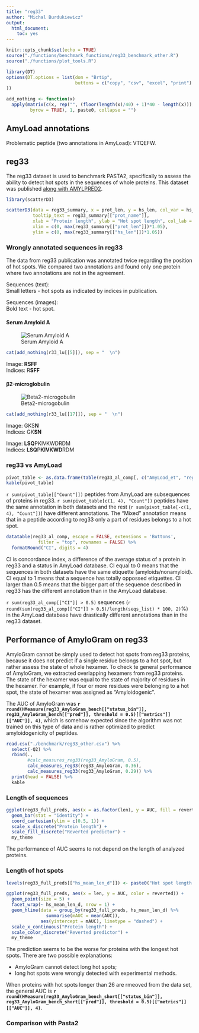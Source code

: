 ```yaml
---
title: "reg33"
author: "Michal Burdukiewicz"
output: 
  html_document: 
    toc: yes
---
```


```r
knitr::opts_chunk$set(echo = TRUE)
source("./functions/benchmark_functions/reg33_benchmark_other.R")
source("./functions/plot_tools.R")

library(DT)
options(DT.options = list(dom = "Brtip",
                          buttons = c("copy", "csv", "excel", "print")
))

add_nothing <- function(x)
  apply(matrix(c(x, rep("", (floor(length(x)/40) + 1)*40 - length(x))), ncol = 40,
         byrow = TRUE), 1, paste0, collapse = "")

```

## AmyLoad annotations

Problematic peptide (two annotations in AmyLoad): VTQEFW.

## reg33

The reg33 dataset is used to benchmark PASTA2, specifically to assess the ability to detect hot spots in the sequences of whole proteins. This dataset was published [along with AMYLPRED2](http://journals.plos.org/plosone/article?id=10.1371/journal.pone.0054175).  

```r
library(scatterD3)

scatterD3(data = reg33_summary, x = prot_len, y = hs_len, col_var = hs_n,
          tooltip_text = reg33_summary[["prot_name"]],
          xlab = "Protein length", ylab = "Hot spot length", col_lab = "Number of hot spots", 
          xlim = c(0, max(reg33_summary[["prot_len"]])*1.05),
          ylim = c(0, max(reg33_summary[["hs_len"]])*1.05))
```

### Wrongly annotated sequences in reg33

The data from reg33 publication was annotated twice regarding the position of hot spots. We compared two annotations and found only one protein where two annotations are not in the agreement.  

Sequences (text):  
Small letters - hot spots as indicated by indices in publication.  

Sequences (images):  
Bold text - hot spot.

#### Serum Amyloid A

![Serum Amyloid A](Serum_Amyloid_A.png)

```r
cat(add_nothing(r33_lu[[5]]), sep = "  \n")
```

Image: **RSFF**  
Indices: R**SFF**  

#### &beta;2-microglobulin

![Beta2-microgobulin](Beta2-microglobulin.png)

```r
cat(add_nothing(r33_lu[[17]]), sep = "  \n")
```

Image: GKS**N**  
Indices: GK**SN**  

Image: **LSQ**PKIVKWDRDM  
Indices: **LSQ**P**KIVKWD**RDM  
  
### reg33 vs AmyLoad  

```r
pivot_table <- as.data.frame(table(reg33_al_comp[, c("AmyLoad_et", "reg33_et")]), responseName = "Count")
kable(pivot_table)
```

`r sum(pivot_table[["Count"]])` peptides from AmyLoad are subsequences of proteins in reg33. `r sum(pivot_table[c(1, 4), "Count"])` peptides have the same annotation in both datasets and the rest (`r sum(pivot_table[-c(1, 4), "Count"])`) have different annotations. The "Mixed" annotation means that in a peptide according to reg33 only a part of residues belongs to a hot spot.

```r
datatable(reg33_al_comp, escape = FALSE, extensions = 'Buttons', 
            filter = "top", rownames = FALSE) %>% 
  formatRound("CI", digits = 4)
```

CI is concordance index, a difference of the average status of a protein in reg33 and a status in AmyLoad database. CI equal to 0 means that the sequences in both datasets have the same etiquette (amyloids/nonamyloid). CI equal to 1 means that a sequence has totally oppossed etiquettes. CI larger than 0.5 means that the bigger part of the sequence described in reg33 has the different annotation than in the AmyLoad database.

`r sum(reg33_al_comp[["CI"]] > 0.5)` sequences (`r round(sum(reg33_al_comp[["CI"]] > 0.5)/length(seqs_list) * 100, 2)`%) in the AmyLoad database have drastically different annotations than in the reg33 dataset.

## Performance of AmyloGram on reg33

AmyloGram cannot be simply used to detect hot spots from reg33 proteins, because it does not predict if a single residue belongs to a hot spot, but rather assess the state of whole hexamer. To check te general performance of AmyloGram, we extracted overlapping hexamers from reg33 proteins. The state of the hexamer was equal to the state of majority of residues in the hexamer. For example, if four or more residues were belonging to a hot spot, the state of hexamer was assigned as "Amyloidogenic". 

The AUC of AmyloGram was **`r round(HMeasure(reg33_AmyloGram_bench[["status_bin"]], reg33_AmyloGram_bench[["pred"]], threshold = 0.5)[["metrics"]][["AUC"]], 4)`**, which is somehow expected since the algorithm was not trained on this type of data and is rather optimized to predict amyloidogenicity of peptides.

```r
read.csv("./benchmark/reg33_other.csv") %>% 
  select(-Q2) %>% 
  rbind(., 
        #calc_measures_reg33(reg33_AmyloGram, 0.5),
        calc_measures_reg33(reg33_AmyloGram, 0.36),
        calc_measures_reg33(reg33_AmyloGram, 0.29)) %>% 
  print(head = FALSE) %>% 
  kable
```

### Length of sequences  

```r
ggplot(reg33_full_preds, aes(x = as.factor(len), y = AUC, fill = reverted)) +
  geom_bar(stat = "identity") +
  coord_cartesian(ylim = c(0.5, 1)) +
  scale_x_discrete("Protein length") +
  scale_fill_discrete("Reverted predictor") +
  my_theme
```

The performance of AUC seems to not depend on the length of analyzed proteins.  

### Length of hot spots  

```r
levels(reg33_full_preds[["hs_mean_len_d"]]) <- paste0("Hot spot length:\n", levels(reg33_full_preds[["hs_mean_len_d"]]))

ggplot(reg33_full_preds, aes(x = len, y = AUC, color = reverted)) +
  geom_point(size = 5) +
  facet_wrap(~ hs_mean_len_d, nrow = 1) +
  geom_hline(data = group_by(reg33_full_preds, hs_mean_len_d) %>% 
               summarise(mAUC = mean(AUC)),
             aes(yintercept = mAUC), linetype = "dashed") +
  scale_x_continuous("Protein length") +
  scale_color_discrete("Reverted predictor") +
  my_theme
```

The prediction seems to be the worse for proteins with the longest hot spots. There are two possible explanations:  

* AmyloGram cannot detect long hot spots;  
* long hot spots were wrongly detected with experimental methods.  

When proteins with hot spots longer than 26 are rmeoved from the data set, the general AUC is **`r round(HMeasure(reg33_AmyloGram_bench_short[["status_bin"]], reg33_AmyloGram_bench_short[["pred"]], threshold = 0.5)[["metrics"]][["AUC"]], 4)`**.

### Comparison with Pasta2

